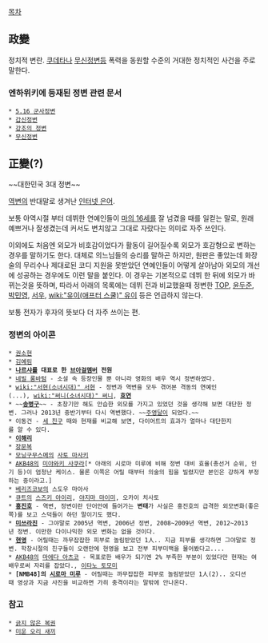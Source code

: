 [[목차]]
== 政變 ==
정치적 변란. [[쿠데타]]나 [[무신정변]]등 폭력을 동원할 수준의 거대한 정치적인 사건을 주로 말한다.

=== 엔하위키에 등재된 정변 관련 문서 ===
 * [[5.16 군사정변]]
 * [[갑신정변]]
 * [[강조의 정변]]
 * [[무신정변]]

== 正變(?) ==
{{{#!html
<img src="http://cfs12.tistory.com/image/35/tistory/2009/12/09/16/47/4b1f560479600" width=600>
}}}
~~대한민국 3대 정변~~

[[역변]]의 반대말로 생겨난 [[인터넷 은어]].

보통 아역시절 부터 데뷔한 연예인들이 [[마의 16세]]를 잘 넘겼을 때를 일컫는 말로, 원래 예쁘거나 잘생겼는데 커서도 변치않고 그대로 자랐다는 의미로 자주 쓰인다. 

이외에도 처음엔 외모가 비호감이었다가 활동이 길어질수록 외모가 호감형으로 변하는 경우를 말하기도 한다. 대체로 의느님들의 승리를 말하곤 하지만, 원판은 좋았는데 화장술의 무리수나 제대로된 코디 지원을 못받았던 연예인들이 어떻게 살아남아 외모의 개선에 성공하는 경우에도 이런 말을 붙인다. 이 경우는 기본적으로 데뷔 한 뒤에 외모가 바뀌는것을 뜻하며, 따라서 아래의 목록에는 데뷔 전과 비교했을때 정변한 [[TOP]],  [[윤두준]], [[박민영]], [[서우]], [[wiki:"유이(애프터 스쿨)" 유이]] 등은 언급하지 않는다.

보통 전자가 후자의 뜻보다 더 자주 쓰이는 편.
=== 정변의 아이콘 ===
 * [[권소현]]
 * [[김예림]]
 * '''[[나르샤]]를 대표로 한 [[브아걸]]멤버 전원'''
 * [[네빌 롱바텀]] - 소설 속 등장인물 뿐 아니라 영화의 배우 역시 정변하였다.
 * [[wiki:"서현(소녀시대)" 서현]] - 정변과 역변을 모두 겪어본 격동의 연예인(...), [[wiki:"써니(소녀시대)" 써니]], '''[[효연]]'''
 * ~~'''[[송병구]]'''~~ - 초창기만 해도 안습한 외모를 가지고 있었던 것을 생각해 보면 대단한 정변. 그러나 2013년 중반기부터 다시 역변했다. ~~[[주영달]]이 되었다.~~
 * 이동건 - [[세 친구]] 때와 현재를 비교해 보면, 다이어트의 효과가 얼마나 대단한지를 알 수 있다.
 * '''[[이해리]]''' 
 * [[장문복]]
 * [[모닝구무스메]]의 [[사토 마사키]]
 * [[AKB48]]의 [[미야와키 사쿠라]][* 아래의 시로마 미루에 비해 정변 대비 효율(총선거 순위, 인기 등)이 엄청난 케이스. 물론 이쪽은 어릴 때부터 의술의 힘을 빌렸지만 본인은 강하게 부정하는 중이라고.]
 * [[베리즈코보]]의 스도우 마아사
 * [[큐트]]의 [[스즈키 아이리]], [[야지마 마이미]], 오카이 치사토
 * '''[[홍진호]]''' - 역변, 정변이란 단어안에 들어가는 '''변태'''가 사실은 홍진호의 급격한 외모변화(좋은쪽)를 보고 스덕들이 하던 말이기도 했다.
 * '''[[미쓰라진]]''' - 그야말로 2005년 역변, 2006년 정변, 2008~2009년 역변, 2012~2013년 정변. 이만한 다이나믹한 외모 변화는 없을 것이다.
 * '''[[현영]]''' - 어릴때는 까무잡잡한 피부로 놀림받았던 1人.. 지금 피부를 생각하면 그야말로 정변. 학창시절의 친구들이 오랜만에 현영을 보고 전부 피부미백을 물어봤다고....
 * [[AKB48]]의 [[마에다 아츠코]] - 목표로한 배우가 되기엔 2% 부족한 부분이 있었다만 현재는 여배우로써 자리를 잡았다., [[이타노 토모미]]
 * '''[NMB48]의 [[시로마 미루]]''' - 어릴때는 까무잡잡한 피부로 놀림받았던 1人(2).. 오디션때 영상과 지금 사진을 비교하면 가히 충격이라는 말밖에 안나온다. 
=== 참고 ===
 * [[긁지 않은 복권]]
 * [[미운 오리 새끼]]

